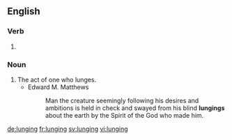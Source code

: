 ==English==

===Verb===
{{head|en|present participle}}

# {{present participle of|lunge|lang=en|nocat=1}}

===Noun===
{{en-noun}}

# The act of one who lunges.
#* Edward M. Matthews
#*: Man the creature seemingly following his desires and ambitions is held in check and swayed from his blind '''lungings''' about the earth by the Spirit of the God who made him.

[[de:lunging]]
[[fr:lunging]]
[[sv:lunging]]
[[vi:lunging]]